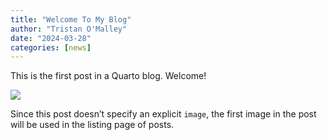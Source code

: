 ```yaml
---
title: "Welcome To My Blog"
author: "Tristan O'Malley"
date: "2024-03-28"
categories: [news]
---
```


This is the first post in a Quarto blog. Welcome!

![](thumbnail.jpg)

Since this post doesn't specify an explicit `image`, the first image in the post will be used in the listing page of posts.
